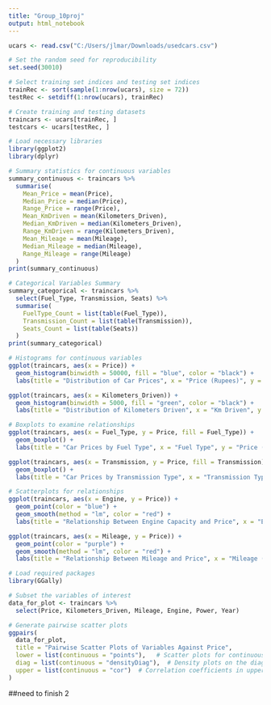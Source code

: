 ```yaml
---
title: "Group_10proj"
output: html_notebook
---
```


```r
ucars <- read.csv("C:/Users/jlmar/Downloads/usedcars.csv")
```

```r
# Set the random seed for reproducibility
set.seed(30010)

# Select training set indices and testing set indices
trainRec <- sort(sample(1:nrow(ucars), size = 72))
testRec <- setdiff(1:nrow(ucars), trainRec)

# Create training and testing datasets
traincars <- ucars[trainRec, ]
testcars <- ucars[testRec, ]

```

```r
# Load necessary libraries
library(ggplot2)
library(dplyr)

# Summary statistics for continuous variables
summary_continuous <- traincars %>%
  summarise(
    Mean_Price = mean(Price),
    Median_Price = median(Price),
    Range_Price = range(Price),
    Mean_KmDriven = mean(Kilometers_Driven),
    Median_KmDriven = median(Kilometers_Driven),
    Range_KmDriven = range(Kilometers_Driven),
    Mean_Mileage = mean(Mileage),
    Median_Mileage = median(Mileage),
    Range_Mileage = range(Mileage)
  )
print(summary_continuous)

# Categorical Variables Summary
summary_categorical <- traincars %>%
  select(Fuel_Type, Transmission, Seats) %>%
  summarise(
    FuelType_Count = list(table(Fuel_Type)),
    Transmission_Count = list(table(Transmission)),
    Seats_Count = list(table(Seats))
  )
print(summary_categorical)

# Histograms for continuous variables
ggplot(traincars, aes(x = Price)) +
  geom_histogram(binwidth = 50000, fill = "blue", color = "black") +
  labs(title = "Distribution of Car Prices", x = "Price (Rupees)", y = "Frequency")

ggplot(traincars, aes(x = Kilometers_Driven)) +
  geom_histogram(binwidth = 5000, fill = "green", color = "black") +
  labs(title = "Distribution of Kilometers Driven", x = "Km Driven", y = "Frequency")

# Boxplots to examine relationships
ggplot(traincars, aes(x = Fuel_Type, y = Price, fill = Fuel_Type)) +
  geom_boxplot() +
  labs(title = "Car Prices by Fuel Type", x = "Fuel Type", y = "Price (Rupees)")

ggplot(traincars, aes(x = Transmission, y = Price, fill = Transmission)) +
  geom_boxplot() +
  labs(title = "Car Prices by Transmission Type", x = "Transmission Type", y = "Price (Rupees)")

# Scatterplots for relationships
ggplot(traincars, aes(x = Engine, y = Price)) +
  geom_point(color = "blue") +
  geom_smooth(method = "lm", color = "red") +
  labs(title = "Relationship Between Engine Capacity and Price", x = "Engine (CC)", y = "Price (Rupees)")

ggplot(traincars, aes(x = Mileage, y = Price)) +
  geom_point(color = "purple") +
  geom_smooth(method = "lm", color = "red") +
  labs(title = "Relationship Between Mileage and Price", x = "Mileage (Km/L)", y = "Price (Rupees)")
```

```r
# Load required packages
library(GGally)

# Subset the variables of interest
data_for_plot <- traincars %>%
  select(Price, Kilometers_Driven, Mileage, Engine, Power, Year)

# Generate pairwise scatter plots
ggpairs(
  data_for_plot,
  title = "Pairwise Scatter Plots of Variables Against Price",
  lower = list(continuous = "points"),   # Scatter plots for continuous variables
  diag = list(continuous = "densityDiag"),  # Density plots on the diagonal
  upper = list(continuous = "cor")  # Correlation coefficients in upper triangle
)

```
##need to finish 2
